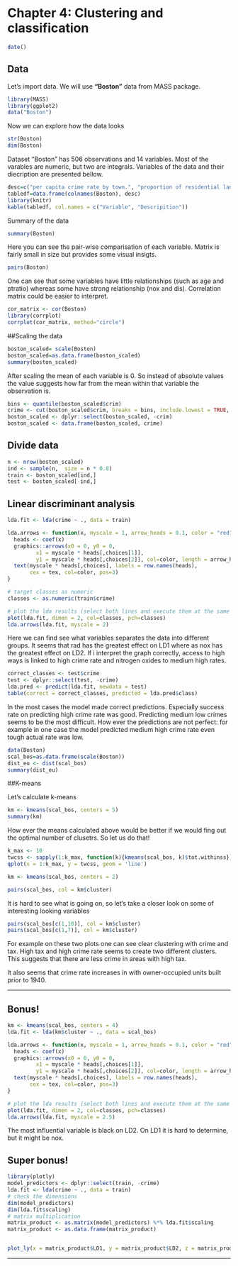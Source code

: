 # Chapter 4: Clustering and classification

```r
date()
```

## Data

Let's import data. We will use **"Boston"** data from MASS package. 

```r
library(MASS)
library(ggplot2)
data("Boston")
```

Now we can explore how the data looks

```r
str(Boston)
dim(Boston)
```

Dataset "Boston" has 506 observations and 14 variables. Most of the varables are numeric, but two are integrals. Variables of the data and their diecription are presented bellow.

```r
desc=c("per capita crime rate by town.", "proportion of residential land zoned for lots over 25,000 sq.ft", "proportion of non-retail business acres per town.", "Charles River dummy variable", "nitrogen oxides concentration", "average number of rooms per dwelling.", "proportion of owner-occupied units built prior to 1940.", "weighted mean of distances to five Boston employment centres.", "index of accessibility to radial highways.", "full-value property-tax rate per $10,000.", "pupil-teacher ratio by town.", "proportion of blacks by town", "lower status of the population", "median value of owner-occupied homes in $1000s." )
tabledf=data.frame(colnames(Boston), desc)
library(knitr)
kable(tabledf, col.names = c("Variable", "Descripition"))
```
Summary of the data

```r
summary(Boston)
```
Here you can see the pair-wise comparisation of each variable. Matrix is fairly small in size but provides some visual insigts. 

```r
pairs(Boston)
```
One can see that some variables have little relationships (such as age and ptratio) whereas some have strong relationship (nox and dis). Correlation matrix could be easier to interpret.

```r
cor_matrix <- cor(Boston) 
library(corrplot)
corrplot(cor_matrix, method="circle")
```

##Scaling the data
```r
boston_scaled= scale(Boston)
boston_scaled=as.data.frame(boston_scaled)
summary(boston_scaled)
```
After scaling the mean of each variable is 0. So instead of absolute values the value suggests how far from the mean within that variable the observation is.

```r
bins <- quantile(boston_scaled$crim)
crime <- cut(boston_scaled$crim, breaks = bins, include.lowest = TRUE, labels = c("low", "med_low", "med_high", "high"))
boston_scaled <- dplyr::select(boston_scaled, -crim)
boston_scaled <- data.frame(boston_scaled, crime)
```

## Divide data

```r
n <- nrow(boston_scaled)
ind <- sample(n,  size = n * 0.8)
train <- boston_scaled[ind,]
test <- boston_scaled[-ind,]

```
## Linear discriminant analysis


```r
lda.fit <- lda(crime ~ ., data = train)

lda.arrows <- function(x, myscale = 1, arrow_heads = 0.1, color = "red", tex = 0.75, choices = c(1,2)){
  heads <- coef(x)
  graphics::arrows(x0 = 0, y0 = 0, 
         x1 = myscale * heads[,choices[1]], 
         y1 = myscale * heads[,choices[2]], col=color, length = arrow_heads)
  text(myscale * heads[,choices], labels = row.names(heads), 
       cex = tex, col=color, pos=3)
}

# target classes as numeric
classes <- as.numeric(train$crime)

# plot the lda results (select both lines and execute them at the same time!)
plot(lda.fit, dimen = 2, col=classes, pch=classes)
lda.arrows(lda.fit, myscale = 2)
```
Here we can find see what variables separates the data into different groups. It seems that rad has the greatest effect on LD1 where as nox has the greatest effect on LD2. If i interpret the graph correctly, access to high ways is linked to high crime rate and nitrogen oxides to medium high rates. 

```r
correct_classes <- test$crime
test <- dplyr::select(test, -crime)
lda.pred <- predict(lda.fit, newdata = test)
table(correct = correct_classes, predicted = lda.pred$class)

```
In the most cases the model made correct predictions. Especially success rate on predicting high crime rate was good. Predicting medium low crimes seems to be the most difficult. How ever the predictions are not perfect: for example in one case the model predicted medium high crime rate even tough actual rate was low.  


```r
data(Boston)
scal_bos=as.data.frame(scale(Boston))
dist_eu <- dist(scal_bos)
summary(dist_eu)

```
##K-means

Let's calculate k-means

```r
km <- kmeans(scal_bos, centers = 5)
summary(km)
```
How ever the means calculated above would be better if we would fing out the optimal number of clusetrs. So let us do that!

```r
k_max <- 10
twcss <- sapply(1:k_max, function(k){kmeans(scal_bos, k)$tot.withinss})
qplot(x = 1:k_max, y = twcss, geom = 'line')

km <- kmeans(scal_bos, centers = 2)

pairs(scal_bos, col = km$cluster)

```
It is hard to see what is going on, so let's take a closer look on some of interesting looking variables

```r
pairs(scal_bos[c(1,10)], col = km$cluster)
pairs(scal_bos[c(1,7)], col = km$cluster)

```
For example on these two plots one can see clear clustering with crime and tax. High tax and high crime rate seems to create two different clusters. This suggests that there are less crime in  areas with high tax.

It also seems that crime rate increases in with owner-occupied units built prior to 1940.

***

## Bonus!

```r
km <- kmeans(scal_bos, centers = 4)
lda.fit <- lda(km$cluster ~ ., data = scal_bos)

lda.arrows <- function(x, myscale = 1, arrow_heads = 0.1, color = "red", tex = 0.75, choices = c(1,2)){
  heads <- coef(x)
  graphics::arrows(x0 = 0, y0 = 0, 
         x1 = myscale * heads[,choices[1]], 
         y1 = myscale * heads[,choices[2]], col=color, length = arrow_heads)
  text(myscale * heads[,choices], labels = row.names(heads), 
       cex = tex, col=color, pos=3)
}

# plot the lda results (select both lines and execute them at the same time!)
plot(lda.fit, dimen = 2, col=classes, pch=classes)
lda.arrows(lda.fit, myscale = 2.5)
```

The most influential variable is black on LD2. On LD1 it is hard to determine, but it might be nox.



## Super bonus!

```r
library(plotly)
model_predictors <- dplyr::select(train, -crime)
lda.fit <- lda(crime ~ ., data = train)
# check the dimensions
dim(model_predictors)
dim(lda.fit$scaling)
# matrix multiplication
matrix_product <- as.matrix(model_predictors) %*% lda.fit$scaling
matrix_product <- as.data.frame(matrix_product)


plot_ly(x = matrix_product$LD1, y = matrix_product$LD2, z = matrix_product$LD3, type= 'scatter3d', mode='markers', color= train$crime)
```

***
